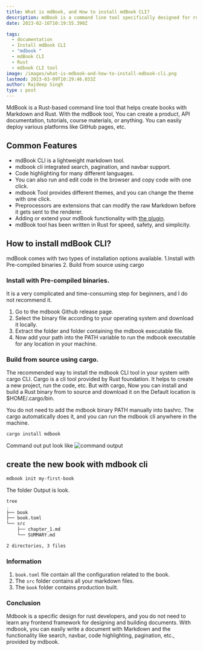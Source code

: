 ```yaml
---
title: What is mdBook, and How to install mdBook CLI?
description: mdBook is a command line tool specifically designed for rust developers. mdbook help to create API documentation, tutorials, course materials, or documentation with Markdown. Without knowledge of frontend development.
date: 2023-02-16T10:19:55.398Z

tags:
  - documentation
  - Install mdBook CLI
  - "mdbook "
  - mdBook CLI
  - Rust
  - mdbook CLI tool
image: /images/what-is-mdbook-and-how-to-install-mdbook-cli.png
lastmod: 2023-03-09T10:29:46.033Z
author: Rajdeep Singh
type : post
---
```


MdBook is a Rust-based command line tool that helps create books with Markdown and Rust. With the mdBook tool, You can create a product, API documentation, tutorials, course materials, or anything. You can easily deploy various platforms like GitHub pages, etc.

## Common Features
- mdBook CLI  is a lightweight markdown tool.
- mdbook cli integrated search, pagination, and navbar support.
- Code highlighting for many different languages.
- You can also run and edit code in the browser and copy code with one click.
- mdbook Tool provides different themes, and you can change the theme with one click.
- Preprocessors are extensions that can modify the raw Markdown before it gets sent to the renderer.
- Adding or extend your mdBook functionality with [the plugin](https://github.com/rust-lang/mdBook/wiki/Third-party-plugins).
- mdBook tool has been written in Rust for speed, safety, and simplicity.

## How to install mdBook CLI?
mdBook comes with two types of installation options available.
1.Install with Pre-compiled binaries
2. Build from source using cargo

### Install with Pre-compiled binaries.
It is a very complicated and time-consuming step for beginners, and I do not recommend it. 
1. Go to the mdbook Github release page.
2. Select the binary file according to your operating system and download it locally.
3. Extract the folder and folder containing the mdbook executable file. 
4. Now add your path into the PATH variable to run the mdbook executable for any location in your machine.


### Build from source using cargo.
The recommended way to install the mdbook CLI tool in your system with cargo CLI. Cargo is a cli tool provided by Rust foundation. It helps to create a new project, run the code, etc.
But with cargo, Now you can install and build a Rust binary from to source and download it on the Default location is $HOME/.cargo/bin.

You do not need to add the mdbook binary PATH manually into bashrc. The cargo automatically does it, and you can run the mdbook cli anywhere in the machine.

```bash
cargo install mdbook
```
Command out put look like
![command output](/images/install-mdbook.png 'command output')

## create the new book with mdbook cli
```bash
mdbook init my-first-book
```

The folder Output is look. 

```bash
tree
.
├── book
├── book.toml
└── src
    ├── chapter_1.md
    └── SUMMARY.md

2 directories, 3 files
```
### Information
1. `book.toml` file contain all the configuration related to the book.
2. The `src` folder contains all your markdown files.
3. The `book` folder contains production built.


### Conclusion

Mdbook is a specific design for rust developers, and you do not need to learn any frontend framework for designing and building documents. With mdbook, you can easily write a document with Markdown and the functionality like search, navbar, code highlighting, pagination, etc., provided by mdbook.
